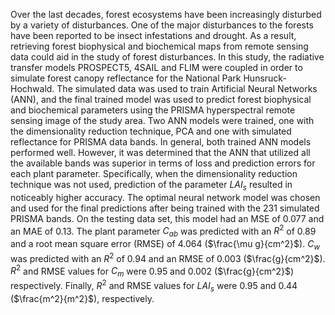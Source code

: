 Over the last decades, forest ecosystems have been increasingly disturbed by a variety of disturbances. One of the major disturbances to the forests have been reported to be insect infestations and drought. As a result, retrieving forest biophysical and biochemical maps from remote sensing data could aid in the study of forest disturbances. In this study, the radiative transfer models PROSPECT5, 4SAIL and FLIM were coupled in order to simulate forest canopy reflectance for the National Park Hunsruck-Hochwald. The simulated data was used to train Artificial Neural Networks (ANN), and the final trained model was used to predict forest biophysical and biochemical parameters using the PRISMA hyperspectral remote sensing image of the study area. Two ANN models were trained, one with the dimensionality reduction technique, PCA and one with simulated reflectance for PRISMA data bands. In general, both trained ANN models performed well. However, it was determined that the ANN that utilized all the available bands was superior in terms of loss and prediction errors for each plant parameter. Specifically, when the dimensionality reduction technique was not used, prediction of the parameter $LAI_{s}$ resulted in noticeably higher accuracy. The optimal neural network model was chosen and used for the final predictions after being trained with the 231 simulated PRISMA bands. On the testing data set, this model had an MSE of 0.077 and an MAE of 0.13. The plant parameter $C_{ab}$ was predicted with an $R^2$ of 0.89 and a root mean square error (RMSE) of 4.064 ($\frac{\mu g}{cm^2}$). $C_{w}$ was predicted with an $R^2$ of 0.94 and an RMSE of 0.003 ($\frac{g}{cm^2}$). $R^2$ and RMSE values for $C_{m}$ were 0.95 and 0.002 ($\frac{g}{cm^2}$) respectively. Finally, $R^2$ and RMSE values for $LAI_{s}$ were 0.95 and 0.44 ($\frac{m^2}{m^2}$), respectively.
